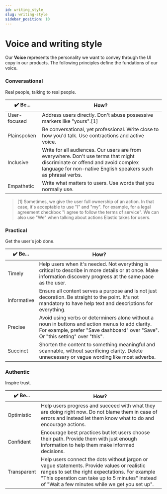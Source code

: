 ```yaml
---
id: writing_style
slug: writing-style
sidebar_position: 10
---
```


# Voice and writing style

Our **Voice** represents the personality we want to convey through the UI copy in our products.
The following principles define the fundations of our voice.

### Conversational
Real people, talking to real people.

| ✔️ Be...            | How?                                                                        |
|--------------------|-----------------------------------------------------------------------------|
| User-focused       | Address users directly. Don't abuse possessive markers like "yours".[1]        |
| Plainspoken | Be conversational, yet professional. Write close to how you'd talk. Use contractions and active voice.      |
| Inclusive    | Write for all audiences. Our users are from everywhere. Don't use terms that might discriminate or offend and avoid complex language for non-native English speakers such as phrasal verbs. |
| Empathetic | Write what matters to users. Use words that you normally use.               |

> [1] Sometimes, we give the user full ownership of an action. In that case, it's acceptable to use "I" and "my". For example, for a legal agreement checkbox "I agree to follow the terms of service". We can also use "We" when talking about actions Elastic takes for users.

### Practical
Get the user's job done.

| ✔️ Be...     | How?                                                                                    |
|-------------|-----------------------------------------------------------------------------------------|
| Timely      | Help users when it's needed. Not everything is critical to describe in more details or at once. Make information discovery progress at the same pace as the user.   |
| Informative | Ensure all content serves a purpose and is not just decoration. Be straight to the point. It's not mandatory to have help text and descriptions for everything.|
| Precise | Avoid using verbs or determiners alone without a noun in buttons and action menus to add clarity. For example, prefer "Save dashboard" over "Save". Or "this setting" over "this".|
| Succinct    | Shorten the content to something meaningful and scannable, without sacrificing clarity. Delete unnecessary or vague wording like most adverbs. |


### Authentic
Inspire trust.

| ✔️ Be...     | How?                                                                               |
|-------------|------------------------------------------------------------------------------------|
| Optimistic   | Help users progress and succeed with what they are doing right now. Do not blame them in case of errors and instead let them know what to do and encourage actions.    |
| Confident   | Encourage best practices but let users choose their path. Provide them with just enough information to help them make informed decisions.         |
| Transparent | Help users connect the dots without jargon or vague statements. Provide values or realistic ranges to set the right expectations. For example "This operation can take up to 5 minutes" instead of "Wait a few minutes while we get you set up". |

